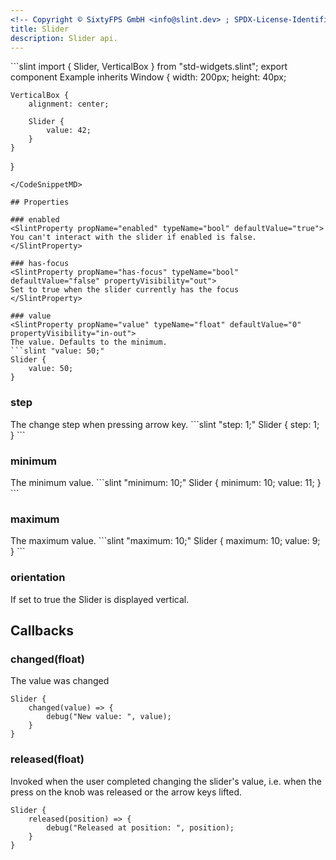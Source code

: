 ```yaml
---
<!-- Copyright © SixtyFPS GmbH <info@slint.dev> ; SPDX-License-Identifier: MIT -->
title: Slider
description: Slider api.
---
```



<CodeSnippetMD imagePath="/src/assets/generated/slider-example.png"  imageWidth="200" imageHeight="200"  imageAlt='slider example'>
```slint
import { Slider,  VerticalBox } from "std-widgets.slint";
export component Example inherits Window {
    width: 200px;
    height: 40px;

    VerticalBox {
        alignment: center;

        Slider {
            value: 42;
        }
    }
}
```
</CodeSnippetMD>

## Properties

### enabled
<SlintProperty propName="enabled" typeName="bool" defaultValue="true">
You can't interact with the slider if enabled is false.
</SlintProperty>

### has-focus
<SlintProperty propName="has-focus" typeName="bool" defaultValue="false" propertyVisibility="out">
Set to true when the slider currently has the focus
</SlintProperty>

### value
<SlintProperty propName="value" typeName="float" defaultValue="0" propertyVisibility="in-out">
The value. Defaults to the minimum.
```slint "value: 50;"
Slider {
    value: 50;
}
```
</SlintProperty>

### step
<SlintProperty propName="step" typeName="float" defaultValue="1">
The change step when pressing arrow key.
```slint "step: 1;"
Slider {
    step: 1;
}
```
</SlintProperty>

### minimum
<SlintProperty propName="minimum" typeName="float" defaultValue="0">
The minimum value.
```slint "minimum: 10;"
Slider {
    minimum: 10;
    value: 11;
}
```
</SlintProperty>

### maximum
<SlintProperty propName="maximum" typeName="float" defaultValue="100">
The maximum value.
```slint "maximum: 10;"
Slider {
    maximum: 10;
    value: 9;
}
```
</SlintProperty>

### orientation
<SlintProperty propName="orientation" typeName="enum" enumName="Orientation" defaultValue="horizontal">
If set to true the Slider is displayed vertical.
</SlintProperty>

## Callbacks

### changed(float)
The value was changed

```slint {2-4}
Slider {
    changed(value) => {
        debug("New value: ", value);
    }
}
```

### released(float)
Invoked when the user completed changing the slider's value, i.e. when the press on the knob was released or the arrow keys lifted.

```slint {2-4}
Slider {
    released(position) => {
        debug("Released at position: ", position);
    }
}
```
